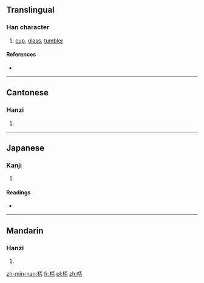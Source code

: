 {{also|杯}}
==Translingual==

===Han character===
{{Han char|rn=75|rad=木|as=07|sn=11|four=4196<sub>9</sub>|canj=木一火口 (DMFR)}}

# [[cup]], [[glass]], [[tumbler]]

====References====
* {{Han ref|kx=0526.250|dkj=14800|dj=0915.180|hdz=21212.030|uh=686E|ud=26734|bh=D5B5|bd=54709}}

----

==Cantonese==

===Hanzi===
{{yue-hanzi|jyut=|y=bui1}}

# {{defn|lang=yue|sort=木07}}

----

==Japanese==

===Kanji===
{{ja-kanji|grade=|rs=木07}}

# {{defn|lang=ja|sort=木07}}

====Readings====
* {{ja-readings|on=[[はい]] (hai)|kun=[[さかずき]] (sakazuki)}}

----

==Mandarin==

===Hanzi===
{{cmn-hanzi|pin=[[bēi]] ([[bei1]]), [[xíng]] ([[xing2]])|wg=pei<sup>1</sup>, hsing<sup>2</sup>}}

# {{defn|lang=cmn|sort=木07}}

[[zh-min-nan:桮]]
[[fr:桮]]
[[pl:桮]]
[[zh:桮]]